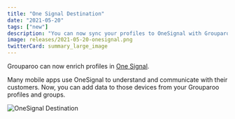 ```yaml
---
title: "One Signal Destination"
date: "2021-05-20"
tags: ["new"]
description: "You can now sync your profiles to OneSignal with Grouparoo!"
image: releases/2021-05-20-onesignal.png
twitterCard: summary_large_image
---
```


Grouparoo can now enrich profiles in [One Signal](https://www.onesignal.com).

Many mobile apps use OneSignal to understand and communicate with their customers. Now, you can add data to those devices from your Grouparoo profiles and groups.

<Image
  alt="OneSignal Destination"
  src="releases/2021-05-20-onesignal.png"
  width={1000}
  height={428}
/>
